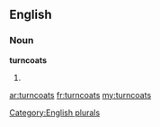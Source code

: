 ==English==

===Noun===
'''turncoats'''

# {{plural of|[[turncoat]]}}

[[Category:English plurals]]

[[ar:turncoats]]
[[fr:turncoats]]
[[my:turncoats]]